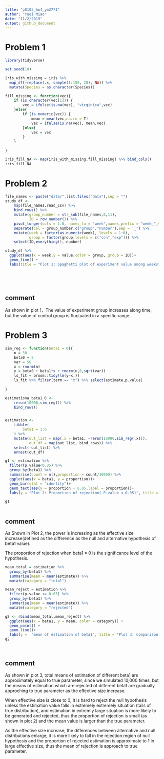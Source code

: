 ```yaml
---
title: "p8105_hw4_ym2771"
author: "Yuqi Miao"
date: "11/2/2019"
output: github_document
---
```



# Problem 1

```r
library(tidyverse)

set.seed(10)

iris_with_missing = iris %>% 
  map_df(~replace(.x, sample(1:150, 20), NA)) %>%
  mutate(Species = as.character(Species))
```

```r
fill_missing <- function(vec){
    if (is.character(vec[1])) {
        vec = ifelse(is.na(vec), "virginica",vec)
    }else{
        if (is.numeric(vec)) {
            mean = mean(vec,na.rm = T)
            vec = ifelse(is.na(vec), mean,vec)
        }else{
            vec = vec
        }
    }
        
}

iris_fill_NA <- map(iris_with_missing,fill_missing) %>% bind_cols()
iris_fill_NA    

```

# Problem 2

```r
file_names <- paste("data/",list.files("data"),sep = "")
study_df <- 
    map(file_names,read_csv) %>% 
    bind_rows() %>% 
    mutate(group_number = str_sub(file_names,6,11),
           ID = row_number()) %>% 
    pivot_longer(cols = 1:8, names_to = "week",names_prefix = "week_",values_to = "value") %>% 
    separate(col = group_number,c("group","number"),sep = '_') %>% 
    mutate(week = factor(as.numeric(week), levels = 1:8),
           group = factor(group,levels = c("con","exp"))) %>% 
    select(ID,everything(),-number)
```


```r
study_df %>% 
  ggplot(aes(x = week,y = value,color = group, group = ID))+
  geom_line() +
  labs(title = "Plot 1: Spaghetti plot of experiment value among weeks")
    
  
  
  
```

## comment

As shown in plot 1，The value of experiment group increases along time, but the value of control group is fluctuated in a specific range.




# Problem 3

```r
sim_reg <- function(beta1 = 0){
    n = 30
    beta0 = 2
    var = 50
    x = rnorm(n)
    y = beta0 + beta1*x + rnorm(n,0,sqrt(var))
    ls_fit = broom::tidy(lm(y~x,))
    ls_fit %>% filter(term == "x") %>% select(estimate,p.value)
    
}

estimationa_beta1_0 <- 
    rerun(10000,sim_reg()) %>% 
    bind_rows()


estimation <- 
    tibble(
        beta1 = 1:6
    ) %>% 
    mutate(out_list = map(.x = beta1, ~rerun(10000,sim_reg(.x))),
           out_df = map(out_list, bind_rows)) %>% 
    select(-out_list) %>% 
    unnest(out_df)
```


```r
g1 <- estimation %>% 
  filter(p.value<0.05) %>% 
  group_by(beta1) %>% 
  summarise(count = n(),proportion = count/10000) %>% 
  ggplot(aes(x = beta1, y = proportion))+
  geom_bar(stat = "identity")+
  geom_text(aes(y = proportion + 0.05,label = proportion))+
  labs(y = "Plot 2: Proportion of rejection( P-value < 0.05)", title = "Power of different effective size")

g1
    
```

## comment

As Shown in Plot 2, the power is increasing as the effective size increase(defined as the difference as the null and alternative hypothesis of beta1 value). 

The proportion of rejection when beta1 = 0 is the significance level of the hypothesis.


```r
mean_total = estimation %>% 
  group_by(beta1) %>% 
  summarise(mean = mean(estimate)) %>% 
  mutate(category = "total")

mean_reject = estimation %>% 
  filter(p.value <= 0.05) %>% 
  group_by(beta1) %>% 
  summarise(mean = mean(estimate)) %>% 
  mutate(category = "rejected")

g2 <- rbind(mean_total,mean_reject) %>% 
  ggplot(aes(x = beta1, y = mean, color = category)) +
  geom_point() +
  geom_line()+
  labs(y =  "mean of estimation of beta1", title = "Plot 3: Comparison of mean estimation beta1 in total and rejected group.")
g2

  
```

## comment

As shown in plot 3, total means of estimation of different beta1 are approximately equal to true parameter, since we simulated 10,000 times, but the means of estimation which are rejected of different beta1 are gradually approching to true parameter as the effective size increase.

When effective size is close to 0, it is hard to reject the null hypothesis unless the estimation value falls in extremely extremely situation (tails of true distribution), and estimation in extremly large situation is more likely to be generated and rejected, thus the proportion of rejection is small (as shown in plot 2) and the mean value is larger than the true parameter.

As the effective size increase, the differences between alternative and null distributions enlarge, it is more likely to fall in the rejection region of null hypothesis  and the proportion of rejected estimation is approximate to 1 in large effective size, thus the mean of rejection is approach to true parameter.
